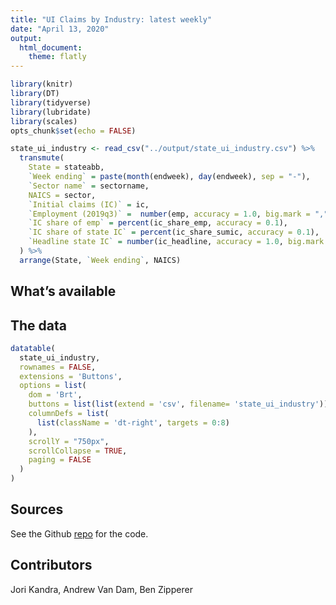 ```yaml
---
title: "UI Claims by Industry: latest weekly"
date: "April 13, 2020"
output:
  html_document:
    theme: flatly
---
```


```r
library(knitr)
library(DT)
library(tidyverse)
library(lubridate)
library(scales)
opts_chunk$set(echo = FALSE)
```

```r
state_ui_industry <- read_csv("../output/state_ui_industry.csv") %>% 
  transmute(
    State = stateabb,
    `Week ending` = paste(month(endweek), day(endweek), sep = "-"),
    `Sector name` = sectorname,
    NAICS = sector,
    `Initial claims (IC)` = ic,
    `Employment (2019q3)` =  number(emp, accuracy = 1.0, big.mark = ","),
    `IC share of emp` = percent(ic_share_emp, accuracy = 0.1),
    `IC share of state IC` = percent(ic_share_sumic, accuracy = 0.1),
    `Headline state IC` = number(ic_headline, accuracy = 1.0, big.mark = ",")
  ) %>% 
  arrange(State, `Week ending`, NAICS)
```

## What's available

## The data
```r
datatable(
  state_ui_industry,
  rownames = FALSE,
  extensions = 'Buttons',
  options = list(
    dom = 'Brt',
    buttons = list(list(extend = 'csv', filename= 'state_ui_industry')),
    columnDefs = list(
      list(className = 'dt-right', targets = 0:8)
    ),
    scrollY = "750px",
    scrollCollapse = TRUE,
    paging = FALSE
  )
)
```

## Sources
See the Github [repo](https://github.com/Economic/ui_state_detailed) for the code.

## Contributors
Jori Kandra, Andrew Van Dam, Ben Zipperer
